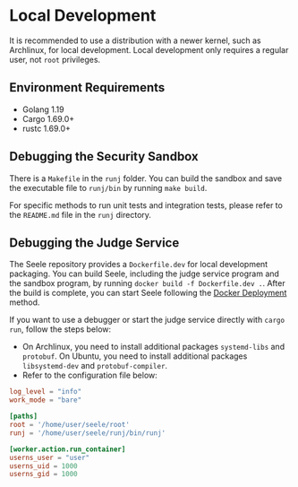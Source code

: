 # Local Development

It is recommended to use a distribution with a newer kernel, such as Archlinux, for local development. Local development only requires a regular user, not `root` privileges.

## Environment Requirements

- Golang 1.19
- Cargo 1.69.0+
- rustc 1.69.0+

## Debugging the Security Sandbox

There is a `Makefile` in the `runj` folder. You can build the sandbox and save the executable file to `runj/bin` by running `make build`.

For specific methods to run unit tests and integration tests, please refer to the `README.md` file in the `runj` directory.

## Debugging the Judge Service

The Seele repository provides a `Dockerfile.dev` for local development packaging. You can build Seele, including the judge service program and the sandbox program, by running `docker build -f Dockerfile.dev .`. After the build is complete, you can start Seele following the [Docker Deployment](/getting-started) method.

If you want to use a debugger or start the judge service directly with `cargo run`, follow the steps below:

- On Archlinux, you need to install additional packages `systemd-libs` and `protobuf`. On Ubuntu, you need to install additional packages `libsystemd-dev` and `protobuf-compiler`.
- Refer to the configuration file below:

```toml copy filename="config.toml"
log_level = "info"
work_mode = "bare"

[paths]
root = '/home/user/seele/root'
runj = '/home/user/seele/runj/bin/runj'

[worker.action.run_container]
userns_user = "user"
userns_uid = 1000
userns_gid = 1000
```
